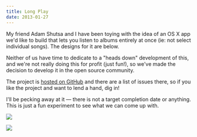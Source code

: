 ```yaml
---
title: Long Play
date: 2013-01-27
---
```


My friend Adam Shutsa and I have been toying with the idea of an OS X app we'd like to build that lets you listen to albums entirely at once (ie: not select individual songs). The designs for it are below.

Neither of us have time to dedicate to a "heads down" development of this, and we're not really doing this for profit (just fun!), so we've made the decision to develop it in the open source community.

The project is [hosted on GitHub](https://github.com/AshFurrow/LongPlay) and there are a list of issues there, so if you like the project and want to lend a hand, dig in!

I'll be pecking away at it — there is not a target completion date or anything. This is just a fun experiment to see what we can come up with.

![](./9B5EF8D316AA4C248BDE7E4BCD3E593A.jpg)

![](./5BD6FA3874BC436D985E52DF428B2E66.jpg)
